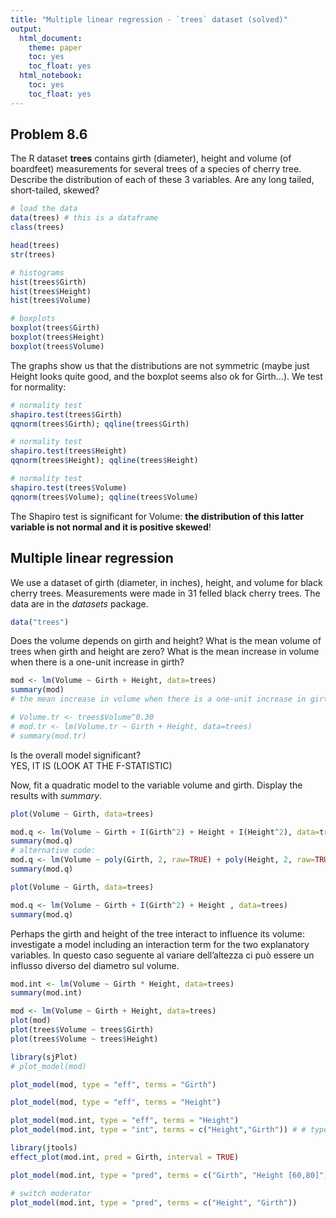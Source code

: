 ```yaml
---
title: "Multiple linear regression - `trees` dataset (solved)"
output: 
  html_document: 
    theme: paper
    toc: yes
    toc_float: yes
  html_notebook: 
    toc: yes
    toc_float: yes
---
```



## Problem 8.6

The R dataset **trees** contains girth (diameter), height and volume (of boardfeet) measurements for several trees of a species of cherry tree. Describe the distribution of each of these 3 variables. Are any long tailed, short-tailed, skewed?

```r
# load the data
data(trees) # this is a dataframe
class(trees)
```

```r
head(trees)
str(trees)
```


```r
# histograms
hist(trees$Girth)
hist(trees$Height)
hist(trees$Volume)
```


```r
# boxplots
boxplot(trees$Girth)
boxplot(trees$Height)
boxplot(trees$Volume)
```

The graphs show us that the distributions are not symmetric (maybe just Height looks quite good, and the boxplot seems also ok for Girth...). We test for normality:

```r
# normality test
shapiro.test(trees$Girth)
qqnorm(trees$Girth); qqline(trees$Girth)
```

```r
# normality test
shapiro.test(trees$Height)
qqnorm(trees$Height); qqline(trees$Height)
```

```r
# normality test
shapiro.test(trees$Volume)
qqnorm(trees$Volume); qqline(trees$Volume)
```


The Shapiro test is significant for Volume: **the distribution of this latter variable is not normal and it is positive skewed**!


## Multiple linear regression

We use a dataset of girth (diameter, in inches), height, and volume for black cherry trees. Measurements were made in 31 felled black cherry trees. The data are in the *datasets* package.

```r

data("trees")

```

Does the volume depends on girth and height? What is the mean volume of trees when girth and height are zero? What is the mean increase in volume when there is a one-unit increase in girth?

```r

mod <- lm(Volume ~ Girth + Height, data=trees)
summary(mod)
# the mean increase in volume when there is a one-unit increase in girth is 4.7

# Volume.tr <- trees$Volume^0.30
# mod.tr <- lm(Volume.tr ~ Girth + Height, data=trees)
# summary(mod.tr)


```

Is the overall model significant?   
YES, IT IS (LOOK AT THE F-STATISTIC)

Now, fit a quadratic model to the variable volume and girth. Display the results with *summary*.

```r

plot(Volume ~ Girth, data=trees)

mod.q <- lm(Volume ~ Girth + I(Girth^2) + Height + I(Height^2), data=trees)
summary(mod.q)
# alternative code:
mod.q <- lm(Volume ~ poly(Girth, 2, raw=TRUE) + poly(Height, 2, raw=TRUE), data=trees)
summary(mod.q)

```


```r

plot(Volume ~ Girth, data=trees)

mod.q <- lm(Volume ~ Girth + I(Girth^2) + Height , data=trees)
summary(mod.q)
```

Perhaps the girth and height of the tree interact to influence its volume: investigate a model including an interaction term for the two explanatory variables.
In questo caso seguente al variare dell'altezza ci può essere un influsso diverso del diametro sul volume. 

```r

mod.int <- lm(Volume ~ Girth * Height, data=trees)
summary(mod.int)

```


```r

mod <- lm(Volume ~ Girth + Height, data=trees)
plot(mod)
plot(trees$Volume ~ trees$Girth)
plot(trees$Volume ~ trees$Height)

```

```r
library(sjPlot)
# plot_model(mod)
```

```r
plot_model(mod, type = "eff", terms = "Girth")
```

```r
plot_model(mod, type = "eff", terms = "Height")
```


```r
plot_model(mod.int, type = "eff", terms = "Height")
plot_model(mod.int, type = "int", terms = c("Height","Girth")) # # type = "int" automatically selects groups for continuous moderator variables

library(jtools)
effect_plot(mod.int, pred = Girth, interval = TRUE)
```


```r
plot_model(mod.int, type = "pred", terms = c("Girth", "Height [60,80]"))
```


```r
# switch moderator
plot_model(mod.int, type = "pred", terms = c("Height", "Girth"))
```



